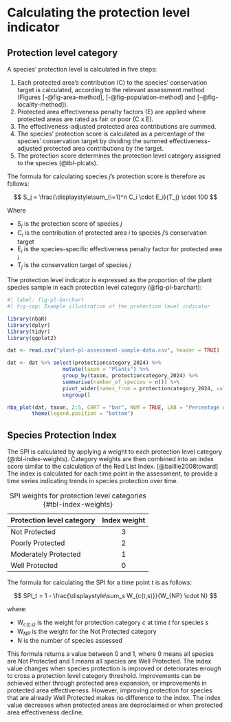 # Calculating the protection level indicator {#sec-calculations}

## Protection level category

A species' protection level is calculated in five steps:

1.  Each protected area's contribution (C) to the species' conservation target is calculated, according to the relevant assessment method (Figures [-@fig-area-method], [-@fig-population-method] and [-@fig-locality-method]).
2.  Protected area effectiveness penalty factors (E) are applied where protected areas are rated as fair or poor (C x E).
3.  The effectiveness-adjusted protected area contributions are summed.
4.  The species' protection score is calculated as a percentage of the species' conservation target by dividing the summed effectiveness-adjusted protected area contributions by the target.
5.  The protection score determines the protection level category assigned to the species (@tbl-plcats).

The formula for calculating species *j*'s protection score is therefore as follows:

$$
S_j = \frac{\displaystyle\sum_{i=1}^n C_i \cdot E_i}{T_j} \cdot 100
$$

Where

-   S~*j*~ is the protection score of species *j*
-   C~*i*~ is the contribution of protected area *i* to species *j*'s conservation target
-   E~*i*~ is the species-specific effectiveness penalty factor for protected area *i*
-   T~*j*~ is the conservation target of species *j*

The protection level indicator is expressed as the proportion of the plant species sample in each protection level category (@fig-pl-barchart):

```r
#| label: fig-pl-barchart
#| fig-cap: Example illustration of the protection level indicator

library(nbaR)
library(dplyr)
library(tidyr)
library(ggplot2)

dat <- read.csv("plant-pl-assessment-sample-data.csv", header = TRUE)

dat <- dat %>% select(protectioncategory_2024) %>% 
                  mutate(taxon = "Plants") %>% 
                  group_by(taxon, protectioncategory_2024) %>% 
                  summarise(number_of_species = n()) %>% 
                  pivot_wider(names_from = protectioncategory_2024, values_from = number_of_species) %>% 
                  ungroup()

nba_plot(dat, taxon, 2:5, CHRT = "bar", NUM = TRUE, LAB = "Percentage of species", SAVE = NULL) +
        theme(legend.position = "bottom")


```

## Species Protection Index

The SPI is calculated by applying a weight to each protection level category (@tbl-index-weights). Category weights are then combined into an index score similar to the calculation of the Red List Index. [@baillie2008toward] The index is calculated for each time point in the assessment, to provide a time series indicating trends in species protection over time.

| Protection level category | Index weight |
|---------------------------|:------------:|
| Not Protected             |      3       |
| Poorly Protected          |      2       |
| Moderately Protected      |      1       |
| Well Protected            |      0       |

: SPI weights for protection level categories {#tbl-index-weights}

The formula for calculating the SPI for a time point *t* is as follows:

$$
SPI_t = 1 - \frac{\displaystyle\sum_s W_{c(t,s)}}{W_{NP} \cdot N}
$$

where:

-   W~*c(t,s)*~ is the weight for protection category *c* at time *t* for species *s*
-   W~*NP*~ is the weight for the Not Protected category
-   N is the number of species assessed

This formula returns a value between 0 and 1, where 0 means all species are Not Protected and 1 means all species are Well Protected. The index value changes when species protection is improved or deteriorates enough to cross a protection level category threshold. Improvements can be achieved either through protected area expansion, or improvements in protected area effectiveness. However, improving protection for species that are already Well Protected makes no difference to the index. The index value decreases when protected areas are deproclaimed or when protected area effectiveness decline.
